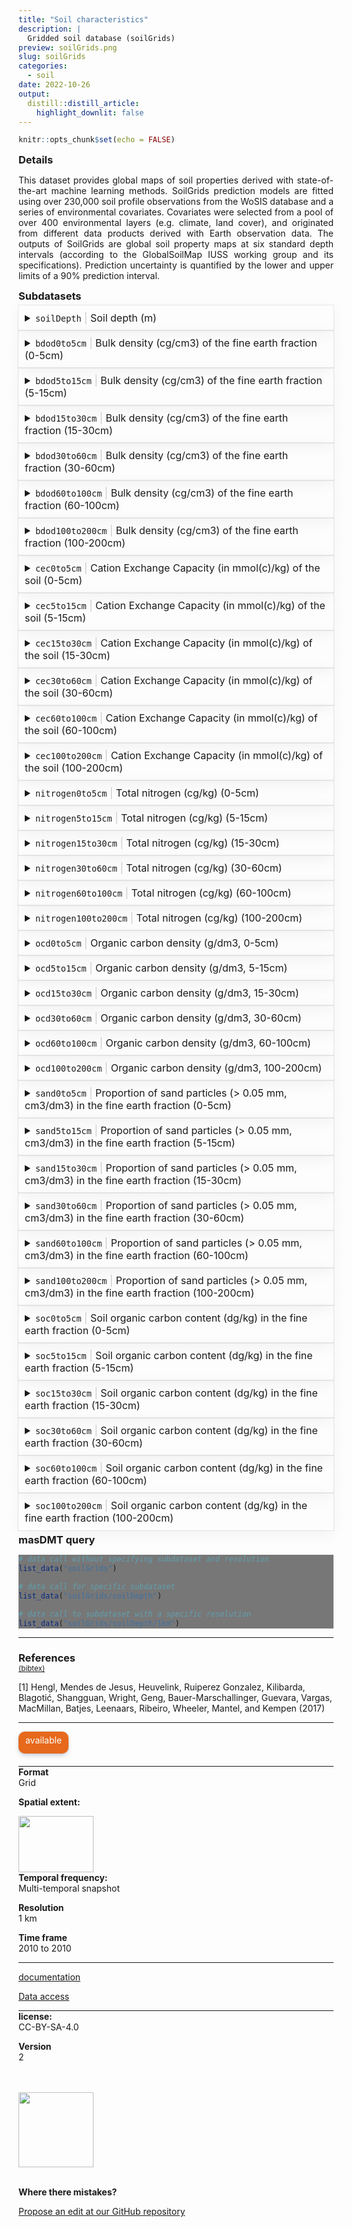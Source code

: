 ```yaml
---
title: "Soil characteristics"
description: |
  Gridded soil database (soilGrids) 
preview: soilGrids.png
slug: soilGrids
categories:
  - soil
date: 2022-10-26
output:
  distill::distill_article:
    highlight_downlit: false
---
```

  
```r
knitr::opts_chunk$set(echo = FALSE)
```

<div style="width=80%;margin-top:0;margin-bottom:0;">
<h3 style="margin-top:5;margin-bottom:5;">Details</h3>
<p align="justify">
This dataset provides global maps of soil properties derived with state-of-the-art machine learning methods. SoilGrids prediction models are fitted using over 230,000 soil profile observations from the WoSIS database and a series of environmental covariates. Covariates were selected from a pool of over 400 environmental layers (e.g. climate, land cover), and originated from different data products derived with Earth observation data. The outputs of SoilGrids are global soil property maps at six standard depth intervals (according to the GlobalSoilMap IUSS working group and its specifications). Prediction uncertainty is quantified by the lower and upper limits of a 90% prediction interval.
</p>

<h3 style="margin-top:5;margin-bottom:5;">Subdatasets</h3>
<details style='cursor:pointer;border:none;box-shadow: rgba(0, 0, 0, 0.05) 0px 6px 24px 0px, rgba(0, 0, 0, 0.08) 0px 0px 0px 1px;padding:10px;margin:0;'>
<summary style="font-size:16px;">`soilDepth`<span style="color:#C8C8C8;"> | </span>Soil depth (m)</summary>
<hr style="margin-top:0;margin-bottom:20px;">
|content|description|
|-------|-----------|
|value_range|0...200|
</details>
<details style='cursor:pointer;border:none;box-shadow: rgba(0, 0, 0, 0.05) 0px 6px 24px 0px, rgba(0, 0, 0, 0.08) 0px 0px 0px 1px;padding:10px;margin:0;'>
<summary style="font-size:16px;">`bdod0to5cm`<span style="color:#C8C8C8;"> | </span>Bulk density (cg/cm3) of the fine earth fraction (0-5cm)</summary>
<hr style="margin-top:0;margin-bottom:20px;">
|content|description|
|-------|-----------|
|value_range|0...200|
</details>
<details style='cursor:pointer;border:none;box-shadow: rgba(0, 0, 0, 0.05) 0px 6px 24px 0px, rgba(0, 0, 0, 0.08) 0px 0px 0px 1px;padding:10px;margin:0;'>
<summary style="font-size:16px;">`bdod5to15cm`<span style="color:#C8C8C8;"> | </span>Bulk density (cg/cm3) of the fine earth fraction (5-15cm)</summary>
<hr style="margin-top:0;margin-bottom:20px;">
|content|description|
|-------|-----------|
|value_range|0...200|
</details>
<details style='cursor:pointer;border:none;box-shadow: rgba(0, 0, 0, 0.05) 0px 6px 24px 0px, rgba(0, 0, 0, 0.08) 0px 0px 0px 1px;padding:10px;margin:0;'>
<summary style="font-size:16px;">`bdod15to30cm`<span style="color:#C8C8C8;"> | </span>Bulk density (cg/cm3) of the fine earth fraction (15-30cm)</summary>
<hr style="margin-top:0;margin-bottom:20px;">
|content|description|
|-------|-----------|
|value_range|0...200|
</details>
<details style='cursor:pointer;border:none;box-shadow: rgba(0, 0, 0, 0.05) 0px 6px 24px 0px, rgba(0, 0, 0, 0.08) 0px 0px 0px 1px;padding:10px;margin:0;'>
<summary style="font-size:16px;">`bdod30to60cm`<span style="color:#C8C8C8;"> | </span>Bulk density (cg/cm3) of the fine earth fraction (30-60cm)</summary>
<hr style="margin-top:0;margin-bottom:20px;">
|content|description|
|-------|-----------|
|value_range|0...200|
</details>
<details style='cursor:pointer;border:none;box-shadow: rgba(0, 0, 0, 0.05) 0px 6px 24px 0px, rgba(0, 0, 0, 0.08) 0px 0px 0px 1px;padding:10px;margin:0;'>
<summary style="font-size:16px;">`bdod60to100cm`<span style="color:#C8C8C8;"> | </span>Bulk density (cg/cm3) of the fine earth fraction (60-100cm)</summary>
<hr style="margin-top:0;margin-bottom:20px;">
|content|description|
|-------|-----------|
|value_range|0...200|
</details>
<details style='cursor:pointer;border:none;box-shadow: rgba(0, 0, 0, 0.05) 0px 6px 24px 0px, rgba(0, 0, 0, 0.08) 0px 0px 0px 1px;padding:10px;margin:0;'>
<summary style="font-size:16px;">`bdod100to200cm`<span style="color:#C8C8C8;"> | </span>Bulk density (cg/cm3) of the fine earth fraction (100-200cm)</summary>
<hr style="margin-top:0;margin-bottom:20px;">
|content|description|
|-------|-----------|
|value_range|0...200|
</details>
<details style='cursor:pointer;border:none;box-shadow: rgba(0, 0, 0, 0.05) 0px 6px 24px 0px, rgba(0, 0, 0, 0.08) 0px 0px 0px 1px;padding:10px;margin:0;'>
<summary style="font-size:16px;">`cec0to5cm`<span style="color:#C8C8C8;"> | </span>Cation Exchange Capacity (in mmol(c)/kg) of the soil (0-5cm)</summary>
<hr style="margin-top:0;margin-bottom:20px;">
|content|description|
|-------|-----------|
|value_range|0...900|
</details>
<details style='cursor:pointer;border:none;box-shadow: rgba(0, 0, 0, 0.05) 0px 6px 24px 0px, rgba(0, 0, 0, 0.08) 0px 0px 0px 1px;padding:10px;margin:0;'>
<summary style="font-size:16px;">`cec5to15cm`<span style="color:#C8C8C8;"> | </span>Cation Exchange Capacity (in mmol(c)/kg) of the soil (5-15cm)</summary>
<hr style="margin-top:0;margin-bottom:20px;">
|content|description|
|-------|-----------|
|value_range|0...900|
</details>
<details style='cursor:pointer;border:none;box-shadow: rgba(0, 0, 0, 0.05) 0px 6px 24px 0px, rgba(0, 0, 0, 0.08) 0px 0px 0px 1px;padding:10px;margin:0;'>
<summary style="font-size:16px;">`cec15to30cm`<span style="color:#C8C8C8;"> | </span>Cation Exchange Capacity (in mmol(c)/kg) of the soil (15-30cm)</summary>
<hr style="margin-top:0;margin-bottom:20px;">
|content|description|
|-------|-----------|
|value_range|0...900|
</details>
<details style='cursor:pointer;border:none;box-shadow: rgba(0, 0, 0, 0.05) 0px 6px 24px 0px, rgba(0, 0, 0, 0.08) 0px 0px 0px 1px;padding:10px;margin:0;'>
<summary style="font-size:16px;">`cec30to60cm`<span style="color:#C8C8C8;"> | </span>Cation Exchange Capacity (in mmol(c)/kg) of the soil (30-60cm)</summary>
<hr style="margin-top:0;margin-bottom:20px;">
|content|description|
|-------|-----------|
|value_range|0...900|
</details>
<details style='cursor:pointer;border:none;box-shadow: rgba(0, 0, 0, 0.05) 0px 6px 24px 0px, rgba(0, 0, 0, 0.08) 0px 0px 0px 1px;padding:10px;margin:0;'>
<summary style="font-size:16px;">`cec60to100cm`<span style="color:#C8C8C8;"> | </span>Cation Exchange Capacity (in mmol(c)/kg) of the soil (60-100cm)</summary>
<hr style="margin-top:0;margin-bottom:20px;">
|content|description|
|-------|-----------|
|value_range|0...900|
</details>
<details style='cursor:pointer;border:none;box-shadow: rgba(0, 0, 0, 0.05) 0px 6px 24px 0px, rgba(0, 0, 0, 0.08) 0px 0px 0px 1px;padding:10px;margin:0;'>
<summary style="font-size:16px;">`cec100to200cm`<span style="color:#C8C8C8;"> | </span>Cation Exchange Capacity (in mmol(c)/kg) of the soil (100-200cm)</summary>
<hr style="margin-top:0;margin-bottom:20px;">
|content|description|
|-------|-----------|
|value_range|0...900|
</details>
<details style='cursor:pointer;border:none;box-shadow: rgba(0, 0, 0, 0.05) 0px 6px 24px 0px, rgba(0, 0, 0, 0.08) 0px 0px 0px 1px;padding:10px;margin:0;'>
<summary style="font-size:16px;">`nitrogen0to5cm`<span style="color:#C8C8C8;"> | </span>Total nitrogen (cg/kg) (0-5cm)</summary>
<hr style="margin-top:0;margin-bottom:20px;">
|content|description|
|-------|-----------|
|value_range|0...1300|
</details>
<details style='cursor:pointer;border:none;box-shadow: rgba(0, 0, 0, 0.05) 0px 6px 24px 0px, rgba(0, 0, 0, 0.08) 0px 0px 0px 1px;padding:10px;margin:0;'>
<summary style="font-size:16px;">`nitrogen5to15cm`<span style="color:#C8C8C8;"> | </span>Total nitrogen (cg/kg) (5-15cm)</summary>
<hr style="margin-top:0;margin-bottom:20px;">
|content|description|
|-------|-----------|
|value_range|0...1300|
</details>
<details style='cursor:pointer;border:none;box-shadow: rgba(0, 0, 0, 0.05) 0px 6px 24px 0px, rgba(0, 0, 0, 0.08) 0px 0px 0px 1px;padding:10px;margin:0;'>
<summary style="font-size:16px;">`nitrogen15to30cm`<span style="color:#C8C8C8;"> | </span>Total nitrogen (cg/kg) (15-30cm)</summary>
<hr style="margin-top:0;margin-bottom:20px;">
|content|description|
|-------|-----------|
|value_range|0...1300|
</details>
<details style='cursor:pointer;border:none;box-shadow: rgba(0, 0, 0, 0.05) 0px 6px 24px 0px, rgba(0, 0, 0, 0.08) 0px 0px 0px 1px;padding:10px;margin:0;'>
<summary style="font-size:16px;">`nitrogen30to60cm`<span style="color:#C8C8C8;"> | </span>Total nitrogen (cg/kg) (30-60cm)</summary>
<hr style="margin-top:0;margin-bottom:20px;">
|content|description|
|-------|-----------|
|value_range|0...1300|
</details>
<details style='cursor:pointer;border:none;box-shadow: rgba(0, 0, 0, 0.05) 0px 6px 24px 0px, rgba(0, 0, 0, 0.08) 0px 0px 0px 1px;padding:10px;margin:0;'>
<summary style="font-size:16px;">`nitrogen60to100cm`<span style="color:#C8C8C8;"> | </span>Total nitrogen (cg/kg) (60-100cm)</summary>
<hr style="margin-top:0;margin-bottom:20px;">
|content|description|
|-------|-----------|
|value_range|0...1300|
</details>
<details style='cursor:pointer;border:none;box-shadow: rgba(0, 0, 0, 0.05) 0px 6px 24px 0px, rgba(0, 0, 0, 0.08) 0px 0px 0px 1px;padding:10px;margin:0;'>
<summary style="font-size:16px;">`nitrogen100to200cm`<span style="color:#C8C8C8;"> | </span>Total nitrogen (cg/kg) (100-200cm)</summary>
<hr style="margin-top:0;margin-bottom:20px;">
|content|description|
|-------|-----------|
|value_range|0...1300|
</details>
<details style='cursor:pointer;border:none;box-shadow: rgba(0, 0, 0, 0.05) 0px 6px 24px 0px, rgba(0, 0, 0, 0.08) 0px 0px 0px 1px;padding:10px;margin:0;'>
<summary style="font-size:16px;">`ocd0to5cm`<span style="color:#C8C8C8;"> | </span>Organic carbon density (g/dm3, 0-5cm)</summary>
<hr style="margin-top:0;margin-bottom:20px;">
|content|description|
|-------|-----------|
|value_range|0...1300|
</details>
<details style='cursor:pointer;border:none;box-shadow: rgba(0, 0, 0, 0.05) 0px 6px 24px 0px, rgba(0, 0, 0, 0.08) 0px 0px 0px 1px;padding:10px;margin:0;'>
<summary style="font-size:16px;">`ocd5to15cm`<span style="color:#C8C8C8;"> | </span>Organic carbon density (g/dm3, 5-15cm)</summary>
<hr style="margin-top:0;margin-bottom:20px;">
|content|description|
|-------|-----------|
|value_range|0...1300|
</details>
<details style='cursor:pointer;border:none;box-shadow: rgba(0, 0, 0, 0.05) 0px 6px 24px 0px, rgba(0, 0, 0, 0.08) 0px 0px 0px 1px;padding:10px;margin:0;'>
<summary style="font-size:16px;">`ocd15to30cm`<span style="color:#C8C8C8;"> | </span>Organic carbon density (g/dm3, 15-30cm)</summary>
<hr style="margin-top:0;margin-bottom:20px;">
|content|description|
|-------|-----------|
|value_range|0...1300|
</details>
<details style='cursor:pointer;border:none;box-shadow: rgba(0, 0, 0, 0.05) 0px 6px 24px 0px, rgba(0, 0, 0, 0.08) 0px 0px 0px 1px;padding:10px;margin:0;'>
<summary style="font-size:16px;">`ocd30to60cm`<span style="color:#C8C8C8;"> | </span>Organic carbon density (g/dm3, 30-60cm)</summary>
<hr style="margin-top:0;margin-bottom:20px;">
|content|description|
|-------|-----------|
|value_range|0...1300|
</details>
<details style='cursor:pointer;border:none;box-shadow: rgba(0, 0, 0, 0.05) 0px 6px 24px 0px, rgba(0, 0, 0, 0.08) 0px 0px 0px 1px;padding:10px;margin:0;'>
<summary style="font-size:16px;">`ocd60to100cm`<span style="color:#C8C8C8;"> | </span>Organic carbon density (g/dm3, 60-100cm)</summary>
<hr style="margin-top:0;margin-bottom:20px;">
|content|description|
|-------|-----------|
|value_range|0...1300|
</details>
<details style='cursor:pointer;border:none;box-shadow: rgba(0, 0, 0, 0.05) 0px 6px 24px 0px, rgba(0, 0, 0, 0.08) 0px 0px 0px 1px;padding:10px;margin:0;'>
<summary style="font-size:16px;">`ocd100to200cm`<span style="color:#C8C8C8;"> | </span>Organic carbon density (g/dm3, 100-200cm)</summary>
<hr style="margin-top:0;margin-bottom:20px;">
|content|description|
|-------|-----------|
|value_range|0...1300|
</details>
<details style='cursor:pointer;border:none;box-shadow: rgba(0, 0, 0, 0.05) 0px 6px 24px 0px, rgba(0, 0, 0, 0.08) 0px 0px 0px 1px;padding:10px;margin:0;'>
<summary style="font-size:16px;">`sand0to5cm`<span style="color:#C8C8C8;"> | </span>Proportion of sand particles (> 0.05 mm, cm3/dm3) in the fine earth fraction (0-5cm)</summary>
<hr style="margin-top:0;margin-bottom:20px;">
|content|description|
|-------|-----------|
|value_range|0...1300|
</details>
<details style='cursor:pointer;border:none;box-shadow: rgba(0, 0, 0, 0.05) 0px 6px 24px 0px, rgba(0, 0, 0, 0.08) 0px 0px 0px 1px;padding:10px;margin:0;'>
<summary style="font-size:16px;">`sand5to15cm`<span style="color:#C8C8C8;"> | </span>Proportion of sand particles (> 0.05 mm, cm3/dm3) in the fine earth fraction (5-15cm)</summary>
<hr style="margin-top:0;margin-bottom:20px;">
|content|description|
|-------|-----------|
|value_range|0...1300|
</details>
<details style='cursor:pointer;border:none;box-shadow: rgba(0, 0, 0, 0.05) 0px 6px 24px 0px, rgba(0, 0, 0, 0.08) 0px 0px 0px 1px;padding:10px;margin:0;'>
<summary style="font-size:16px;">`sand15to30cm`<span style="color:#C8C8C8;"> | </span>Proportion of sand particles (> 0.05 mm, cm3/dm3) in the fine earth fraction (15-30cm)</summary>
<hr style="margin-top:0;margin-bottom:20px;">
|content|description|
|-------|-----------|
|value_range|0...1300|
</details>
<details style='cursor:pointer;border:none;box-shadow: rgba(0, 0, 0, 0.05) 0px 6px 24px 0px, rgba(0, 0, 0, 0.08) 0px 0px 0px 1px;padding:10px;margin:0;'>
<summary style="font-size:16px;">`sand30to60cm`<span style="color:#C8C8C8;"> | </span>Proportion of sand particles (> 0.05 mm, cm3/dm3) in the fine earth fraction (30-60cm)</summary>
<hr style="margin-top:0;margin-bottom:20px;">
|content|description|
|-------|-----------|
|value_range|0...1300|
</details>
<details style='cursor:pointer;border:none;box-shadow: rgba(0, 0, 0, 0.05) 0px 6px 24px 0px, rgba(0, 0, 0, 0.08) 0px 0px 0px 1px;padding:10px;margin:0;'>
<summary style="font-size:16px;">`sand60to100cm`<span style="color:#C8C8C8;"> | </span>Proportion of sand particles (> 0.05 mm, cm3/dm3) in the fine earth fraction (60-100cm)</summary>
<hr style="margin-top:0;margin-bottom:20px;">
|content|description|
|-------|-----------|
|value_range|0...1300|
</details>
<details style='cursor:pointer;border:none;box-shadow: rgba(0, 0, 0, 0.05) 0px 6px 24px 0px, rgba(0, 0, 0, 0.08) 0px 0px 0px 1px;padding:10px;margin:0;'>
<summary style="font-size:16px;">`sand100to200cm`<span style="color:#C8C8C8;"> | </span>Proportion of sand particles (> 0.05 mm, cm3/dm3) in the fine earth fraction (100-200cm)</summary>
<hr style="margin-top:0;margin-bottom:20px;">
|content|description|
|-------|-----------|
|value_range|0...1300|
</details>
<details style='cursor:pointer;border:none;box-shadow: rgba(0, 0, 0, 0.05) 0px 6px 24px 0px, rgba(0, 0, 0, 0.08) 0px 0px 0px 1px;padding:10px;margin:0;'>
<summary style="font-size:16px;">`soc0to5cm`<span style="color:#C8C8C8;"> | </span>Soil organic carbon content (dg/kg) in the fine earth fraction (0-5cm)</summary>
<hr style="margin-top:0;margin-bottom:20px;">
|content|description|
|-------|-----------|
|value_range|0...5000|
</details>
<details style='cursor:pointer;border:none;box-shadow: rgba(0, 0, 0, 0.05) 0px 6px 24px 0px, rgba(0, 0, 0, 0.08) 0px 0px 0px 1px;padding:10px;margin:0;'>
<summary style="font-size:16px;">`soc5to15cm`<span style="color:#C8C8C8;"> | </span>Soil organic carbon content (dg/kg) in the fine earth fraction (5-15cm)</summary>
<hr style="margin-top:0;margin-bottom:20px;">
|content|description|
|-------|-----------|
|value_range|0...5000|
</details>
<details style='cursor:pointer;border:none;box-shadow: rgba(0, 0, 0, 0.05) 0px 6px 24px 0px, rgba(0, 0, 0, 0.08) 0px 0px 0px 1px;padding:10px;margin:0;'>
<summary style="font-size:16px;">`soc15to30cm`<span style="color:#C8C8C8;"> | </span>Soil organic carbon content (dg/kg) in the fine earth fraction (15-30cm)</summary>
<hr style="margin-top:0;margin-bottom:20px;">
|content|description|
|-------|-----------|
|value_range|0...5000|
</details>
<details style='cursor:pointer;border:none;box-shadow: rgba(0, 0, 0, 0.05) 0px 6px 24px 0px, rgba(0, 0, 0, 0.08) 0px 0px 0px 1px;padding:10px;margin:0;'>
<summary style="font-size:16px;">`soc30to60cm`<span style="color:#C8C8C8;"> | </span>Soil organic carbon content (dg/kg) in the fine earth fraction (30-60cm)</summary>
<hr style="margin-top:0;margin-bottom:20px;">
|content|description|
|-------|-----------|
|value_range|0...5000|
</details>
<details style='cursor:pointer;border:none;box-shadow: rgba(0, 0, 0, 0.05) 0px 6px 24px 0px, rgba(0, 0, 0, 0.08) 0px 0px 0px 1px;padding:10px;margin:0;'>
<summary style="font-size:16px;">`soc60to100cm`<span style="color:#C8C8C8;"> | </span>Soil organic carbon content (dg/kg) in the fine earth fraction (60-100cm)</summary>
<hr style="margin-top:0;margin-bottom:20px;">
|content|description|
|-------|-----------|
|value_range|0...5000|
</details>
<details style='cursor:pointer;border:none;box-shadow: rgba(0, 0, 0, 0.05) 0px 6px 24px 0px, rgba(0, 0, 0, 0.08) 0px 0px 0px 1px;padding:10px;margin:0;'>
<summary style="font-size:16px;">`soc100to200cm`<span style="color:#C8C8C8;"> | </span>Soil organic carbon content (dg/kg) in the fine earth fraction (100-200cm)</summary>
<hr style="margin-top:0;margin-bottom:20px;">
|content|description|
|-------|-----------|
|value_range|0...5000|
</details>
<h3 style="margin-top:5;margin-bottom:5;">masDMT query</h3>
<div style="width=80%;margin-top:5;margin-bottom:5;background-color:#777777;">
```r
# data call without specifying subdataset and resolution
list_data("soilGrids")

# data call for specific subdataset 
list_data("soilGrids/soilDepth")

# data call to subdataset with a specific resolution
list_data("soilGrids/soilDepth/1km")
```
</div>
<hr style="margin-top:0;margin-bottom:0;">
<h3 style="margin-bottom:0;">References</h3>
<p style='margin-top:0;margin-bottom:5;'>
             <a target='_blank' href='https://raw.githubusercontent.com/data-catalog/main/_posts/soilGrids/soilGrids.bib' download='soilGrids/soilGrids.bibtex'><small>(bibtex)</small></a></p>
<p>[1] Hengl, Mendes de Jesus, Heuvelink, Ruiperez Gonzalez, Kilibarda, Blagotić, Shangguan, Wright, Geng, Bauer-Marschallinger, Guevara, Vargas, MacMillan, Batjes, Leenaars, Ribeiro, Wheeler, Mantel, and Kempen (2017)</p>
<hr>
</div>

<aside>
<p style="padding:5px;margin-top:0;margin-bottom:20px;border-radius:10px;text-align:center;background:#e6691c;color:#ffffff;height:25px;width:70px;box-shadow: rgba(9, 30, 66, 0.25) 0px 4px 8px -2px, rgba(9, 30, 66, 0.08) 0px 0px 0px 1px;">available</p>
<hr style="margin-top:0;margin-bottom:0;">
<p style="margin-top:0;margin-bottom:0;">**Format**</p>
<p style="margin-top:0;">Grid</p>
<p style="margin-top:0;">**Spatial extent:**</p>
<img src="soilGrids_extent.png" width=120, height=90>
<p style="margin-top:0;margin-bottom:0;">**Temporal frequency:**</p>
<p style="margin-top:0;">Multi-temporal snapshot</p>
<p style="margin-top:0;margin-bottom:0;">**Resolution**</p>
<p style="margin-top:0;">1 km</p>
<p style="margin-top:0;margin-bottom:0;">**Time frame**</p>
<p style="margin-top:0;">2010 to 2010</p>
<hr style="margin-top:0;margin-bottom:0;">
<p><p style='margin-top:0;margin-bottom:0;'><a style='margin:0;padding:0;' href='https://soilgrids.org/'>documentation</a></p></p>
<p><p style='margin-top:0;margin-bottom:0;'><a style='margin:0;padding:0;' href='https://soilgrids.org/'>Data access</a></p></p>
<hr style="margin-top:0;margin-bottom:0;">
<p style="margin-top:0;margin-bottom:0;">**license:**</p>
<p style="margin-top:0;">CC-BY-SA-4.0</p>
<p style="margin-top:0;margin-bottom:0;">**Version**</p>
<p style="margin-top:0;">2</p>
<br>
<br>
<img src="https://raw.githubusercontent.com/macroecology-society/masDMT/master/docs/sidebar_credits.png" width="120;">
<br>
<br>
<p style="margin-bottom:0;padding:0;">**Where there  mistakes?**</p>
<p><a href='https://github.com/macroecology-society/data-catalog/tree/main/_posts/soilGrids/soilGrids.yml'>Propose an edit at our GitHub repository</a></p>
</aside>

